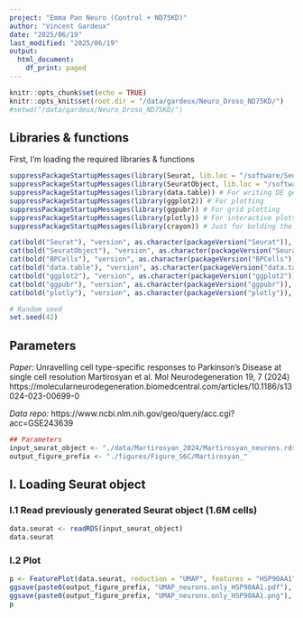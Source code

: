 ```yaml
---
project: "Emma Pan Neuro (Control + ND75KD)"
author: "Vincent Gardeux"
date: "2025/06/19"
last_modified: "2025/06/19"
output:
  html_document:
    df_print: paged
---
```


```r
knitr::opts_chunk$set(echo = TRUE)
knitr::opts_knit$set(root.dir = "/data/gardeux/Neuro_Droso_ND75KD/")
#setwd("/data/gardeux/Neuro_Droso_ND75KD/")
```

## Libraries & functions

First, I'm loading the required libraries & functions

```r
suppressPackageStartupMessages(library(Seurat, lib.loc = "/software/Seuratv4/lib/")) # Seurat v4.4.0, library for single-cell analysis
suppressPackageStartupMessages(library(SeuratObject, lib.loc = "/software/Seuratv4/lib/")) # For compatibility purpose
suppressPackageStartupMessages(library(data.table)) # For writing DE gene file
suppressPackageStartupMessages(library(ggplot2)) # For plotting
suppressPackageStartupMessages(library(ggpubr)) # For grid plotting
suppressPackageStartupMessages(library(plotly)) # For interactive plots
suppressPackageStartupMessages(library(crayon)) # Just for bolding the console output :D

cat(bold("Seurat"), "version", as.character(packageVersion("Seurat")), "\n")
cat(bold("SeuratObject"), "version", as.character(packageVersion("SeuratObject")), "\n")
cat(bold("BPCells"), "version", as.character(packageVersion("BPCells")), "\n")
cat(bold("data.table"), "version", as.character(packageVersion("data.table")), "\n")
cat(bold("ggplot2"), "version", as.character(packageVersion("ggplot2")), "\n")
cat(bold("ggpubr"), "version", as.character(packageVersion("ggpubr")), "\n")
cat(bold("plotly"), "version", as.character(packageVersion("plotly")), "\n")

# Random seed
set.seed(42)
```

## Parameters

*Paper:*
Unravelling cell type-specific responses to Parkinson’s Disease at single cell resolution
Martirosyan et al.
Mol Neurodegeneration 19, 7 (2024)
https://molecularneurodegeneration.biomedcentral.com/articles/10.1186/s13024-023-00699-0

*Data repo:* https://www.ncbi.nlm.nih.gov/geo/query/acc.cgi?acc=GSE243639

```r
## Parameters
input_seurat_object <- "./data/Martirosyan_2024/Martirosyan_neurons.rds"
output_figure_prefix <- "./figures/Figure_S6C/Martirosyan_"
```

## I. Loading Seurat object

### I.1 Read previously generated Seurat object (1.6M cells)

```r
data.seurat <- readRDS(input_seurat_object)
data.seurat
```

### I.2 Plot

```r
p <- FeaturePlot(data.seurat, reduction = "UMAP", features = "HSP90AA1", raster = FALSE, pt.size = 1) + theme_void()
ggsave(paste0(output_figure_prefix, "UMAP_neurons.only_HSP90AA1.pdf"), plot = p, width = 5, height = 5, bg = "white")
ggsave(paste0(output_figure_prefix, "UMAP_neurons.only_HSP90AA1.png"), plot = p, width = 5, height = 5, dpi = 1000, bg = "white")
p
```


